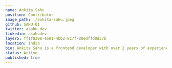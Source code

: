 ---
name: Ankita Sahu
position: Contributor
image_path: ./ankita-sahu.jpeg
github: SAHU-01
twitter: asahu_dev
linkedin: asahudev
layer5: ff1f8398-e501-4bb2-817f-80edffd0d37b
location: India
bio: Ankita Sahu is a frontend developer with over 2 years of experience in creating intuitive, user-friendly interfaces using technologies like React, TypeScript, Next.js, and Tailwind CSS. She has worked on a diverse range of projects and is adept at Agile development practices. Ankita is also a consistent and active contributor to the community, with significant contributions to the Layer5 project.
status: Active
published: true
---
